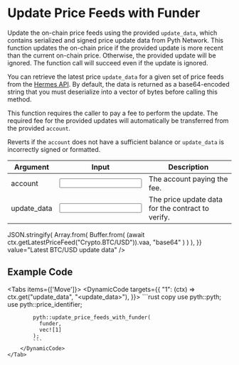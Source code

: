 
# Update Price Feeds with Funder

Update the on-chain price feeds using the provided `update_data`, which contains serialized and signed price update data from Pyth Network.
This function updates the on-chain price if the provided update is more recent than the current on-chain price.
Otherwise, the provided update will be ignored.
The function call will succeed even if the update is ignored.

You can retrieve the latest price `update_data` for a given set of price feeds from the [Hermes API](https://hermes.pyth.network/docs).
By default, the data is returned as a base64-encoded string that you must deserialize into a vector of bytes before calling this method.

This function requires the caller to pay a fee to perform the update.
The required fee for the provided updates will automatically be transferred from the provided `account`.

Reverts if the `account` does not have a sufficient balance or `update_data` is incorrectly signed or formatted.

<div className="mt-6 overflow-x-auto">

| Argument                                                         | Input                                                      | Description                                       |
| ---------------------------------------------------------------- | ---------------------------------------------------------- | ------------------------------------------------- |
| <Arg required={true} type="signer">account</Arg>                 | <Input id="account" />                                     | The account paying the fee.                       |
| <Arg required={true} type="vector<vector<u8>>">update_data</Arg> | <Input id="update_data" format={InputFormats.ByteArray} /> | The price update data for the contract to verify. |

</div>

<Examples>
  <Example
    keyValues={{
      update_data: async (ctx) =>
        JSON.stringify(
          Array.from(
            Buffer.from(
              (await ctx.getLatestPriceFeed("Crypto.BTC/USD")).vaa,
              "base64"
            )
          )
        ),
    }}
    value="Latest BTC/USD update data"
  />
</Examples>

## Example Code

<Tabs items={['Move']}>
    <Tab>
        <DynamicCode targets={{
            "1": (ctx) => ctx.get("update_data", "<update_data>"),
        }}>
            ```rust copy
            use pyth::pyth;
            use pyth::price_identifier;

            pyth::update_price_feeds_with_funder(
              funder,
              vec![1]
            );
            ```
        </DynamicCode>
    </Tab>

</Tabs>
